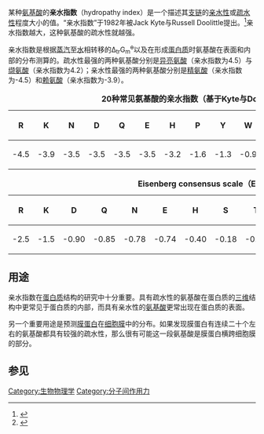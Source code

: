 某种[[氨基酸|氨基酸]]的'''亲水指数'''（hydropathy index）是一个描述其[[支链|支链]]的[[亲水性|亲水性]]或[[疏水性|疏水性]]程度大小的值。“亲水指数”于1982年被Jack Kyte与Russell Doolittle提出。<ref>{{Cite journal|title=A simple method for displaying the hydropathic character of a protein|url=https://www.sciencedirect.com/science/article/pii/0022283682905150|last=Kyte|first=Jack|last2=Doolittle|first2=Russell F.|date=1982-05-05|journal=Journal of Molecular Biology|issue=1|doi=10.1016/0022-2836(82)90515-0|volume=157|pages=105–132|language=en|pmid=7108955|issn=0022-2836|access-date=2021-11-10|archive-date=2017-08-05|archive-url=https://web.archive.org/web/20170805175311/http://www.sciencedirect.com/science/article/pii/0022283682905150}}</ref>亲水指数越大，这种氨基酸的疏水性就越强。

亲水指数是根据[[蒸汽|蒸汽]]至[[水|水]]相转移的Δ<sub>tr</sub>G<sub>m</sub><sup>ɵ</sup>以及在形成[[蛋白质|蛋白质]]时氨基酸在表面和内部的分布测算的。疏水性最强的两种氨基酸分别是[[异亮氨酸|异亮氨酸]]（亲水指数为4.5）与[[缬氨酸|缬氨酸]]（亲水指数为4.2）；亲水性最强的两种氨基酸分别是[[精氨酸|精氨酸]]（亲水指数为-4.5）和[[赖氨酸|赖氨酸]]（亲水指数为-3.9）。

{|class="wikitable"
|+ '''20种常见氨基酸的亲水指数（基于Kyte与Doolittle的数据，缩写符号参见[[氨基酸|氨基酸]])'''
|-
! R || K || N || D || Q || E || H || P || Y || W || S || T || G || A || M || C || F || L || V || I
|-
| -4.5 || -3.9 || -3.5 || -3.5 || -3.5 || -3.5 || -3.2 || -1.6 || -1.3 || -0.9 || -0.8 || -0.7 || -0.4 ||1.8 || 1.9  || 2.5  || 2.8  || 3.8 || 4.2 || 4.5
|}

{|class="wikitable"
|+ '''Eisenberg consensus scale（ECS）提供的20种常见氨基酸的亲水指数'''<ref>{{Cite journal|title=THREE-DIMENSIONAL STRUCTURE OF MEMBRANE AND SURFACE PROTEINS|url=https://www.annualreviews.org/doi/10.1146/annurev.bi.53.070184.003115|last=Eisenberg|first=David|date=1984-06|journal=Annual Review of Biochemistry|issue=1|doi=10.1146/annurev.bi.53.070184.003115|volume=53|pages=595–623|language=en|pmid=6383201|issn=0066-4154|access-date=2021-11-10|archive-date=2022-04-19|archive-url=https://web.archive.org/web/20220419220854/https://www.annualreviews.org/doi/10.1146/annurev.bi.53.070184.003115}}</ref>
|-
! R || K || D || Q || N || E || H || S || T || P || Y || C || G || A || M || W || L || V || F || I
|-
| -2.5 || -1.5 || -0.90 || -0.85 || -0.78 || -0.74 || -0.40 || -0.18 || -0.05 || 0.12 || 0.26 || 0.29 || 0.48 || 0.62 || 0.64 || 0.81 || 1.1 || 1.1 || 1.2 || 1.4
|}

==用途==
亲水指数在[[蛋白质|蛋白质]]结构的研究中十分重要。具有疏水性的氨基酸在蛋白质的[[三维|三维]]结构中更常见于蛋白质的内部，而具有亲水性的[[氨基酸|氨基酸]]更常出现在蛋白质的表面。

另一个重要用途是预测[[膜蛋白|膜蛋白]]在[[细胞膜|细胞膜]]中的分布。如果发现膜蛋白有连续二十个左右的氨基酸都具有较强的疏水性，那么很有可能这一段氨基酸是膜蛋白横跨细胞膜的部分。

== 参见 ==
{{reflist}}


[[Category:生物物理学|Category:生物物理学]]
[[Category:分子间作用力|Category:分子间作用力]]